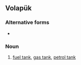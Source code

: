 ==Volapük==

===Alternative forms===
* {{l|vo|baynsinacub}}

===Noun===
{{infl|vo|noun}}

# [[fuel tank]], [[gas tank]], [[petrol tank]]